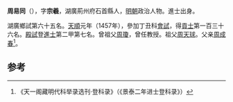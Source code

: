 '''周易同'''（{{bd|1421年||？}}），字'''宗羲'''，湖廣荊州府石首縣人，[[明朝|明朝]]政治人物。進士出身。

湖廣鄉試第六十五名。[[天顺_(明朝)|天順]]元年（1457年），參加丁丑科[[會試|會試]]，得[[貢士|貢士]]第一百三十六名。[[殿試|殿試]]登[[進士|進士]]第二甲第七名。曾祖父[[周瓊|周瓊]]，曾任教授。祖父[[周天球|周天球]]。父亲[[周成春|周成春]]<ref>《天一阁藏明代科举录选刊·登科录》（《景泰二年进士登科录》）</ref>。

==参考==
{{reflist}}
{{明朝人物小作品}}
{{天順元年丁丑科殿試金榜}}